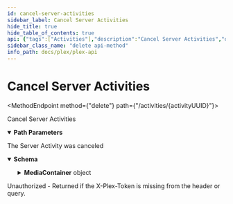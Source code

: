 ```yaml
---
id: cancel-server-activities
sidebar_label: Cancel Server Activities
hide_title: true
hide_table_of_contents: true
api: {"tags":["Activities"],"description":"Cancel Server Activities","operationId":"cancelServerActivities","parameters":[{"name":"activityUUID","description":"The UUID of the activity to cancel.","in":"path","schema":{"type":"string"},"example":"25b71ed5-0f9d-461c-baa7-d404e9e10d3e","required":true}],"responses":{"200":{"description":"The Server Activity was canceled","content":{"application/json":{"schema":{"type":"object","properties":{"MediaContainer":{"type":"object","properties":{"size":{"type":"number"},"Activity":{"type":"array","items":{"type":"object","properties":{"uuid":{"type":"string"},"type":{"type":"string"},"cancellable":{"type":"boolean"},"userID":{"type":"number"},"title":{"type":"string"},"subtitle":{"type":"string"},"progress":{"type":"number"},"Context":{"type":"object","properties":{"librarySectionID":{"type":"string"}}}}}}}}}}}}},"401":{"description":"Unauthorized - Returned if the X-Plex-Token is missing from the header or query."}},"method":"delete","path":"/activities/{activityUUID}","servers":[{"url":"{Protocol}://{Local IP}:{Port}","variables":{"Protocol":{"enum":["http","https"],"default":"http","description":"The protocl to use with your plex server"},"Local IP":{"default":"10.10.10.47","description":"The Local IP Address of your plex server"},"Port":{"default":"32400","description":"The port to access your plex server"}}},{"url":"https://plex.tv/api/v2"}],"security":[{"PlexToken":[]}],"securitySchemes":{"PlexToken":{"type":"apiKey","in":"header","name":"X-Plex-Token"}},"info":{"title":"Plex-API","description":"An Open API Spec for interacting with Plex.tv and Plex Servers","version":"0.0.1","contact":{"name":"Luke Hagar","email":"Lukeslakemail@gmail.com","url":"https://www.LukeHagar.com"}},"postman":{"name":"Cancel Server Activities","description":{"content":"Cancel Server Activities","type":"text/plain"},"url":{"path":["activities",":activityUUID"],"host":["{{baseUrl}}"],"query":[],"variable":[{"disabled":false,"description":{"content":"(Required) The UUID of the activity to cancel.","type":"text/plain"},"type":"any","value":"","key":"activityUUID"}]},"header":[{"key":"Accept","value":"application/json"}],"method":"DELETE"}}
sidebar_class_name: "delete api-method"
info_path: docs/plex/plex-api
---
```



<h1 className={"openapi__heading"}>Cancel Server Activities</h1>

<MethodEndpoint method={"delete"} path={"/activities/{activityUUID}"}></MethodEndpoint>



Cancel Server Activities

<details style={{"marginBottom":"1rem"}} className={"openapi-markdown__details"} data-collapsed={false} open={true}><summary style={{}}><strong>Path Parameters</strong></summary><div><ul><ParamsItem className={"paramsItem"} param={{"name":"activityUUID","description":"The UUID of the activity to cancel.","in":"path","schema":{"type":"string"},"example":"25b71ed5-0f9d-461c-baa7-d404e9e10d3e","required":true}}></ParamsItem></ul></div></details><div><div><ApiTabs><TabItem label={"200"} value={"200"}><div>

The Server Activity was canceled

</div><div><MimeTabs className={"openapi-tabs__mime"} schemaType={"response"}><TabItem label={"application/json"} value={"application/json"}><SchemaTabs className={"openapi-tabs__schema"}><TabItem label={"Schema"} value={"Schema"}><details style={{}} className={"openapi-markdown__details"} data-collapsed={false} open={true}><summary style={{"textAlign":"left"}}><strong>Schema</strong></summary><div style={{"textAlign":"left","marginLeft":"1rem"}}></div><ul style={{"marginLeft":"1rem"}}><SchemaItem collapsible={true} className={"schemaItem"}><details style={{}} className={"openapi-markdown__details"}><summary style={{}}><strong>MediaContainer</strong><span style={{"opacity":"0.6"}}> object</span></summary><div style={{"marginLeft":"1rem"}}><SchemaItem collapsible={false} name={"size"} required={false} schemaName={"number"} qualifierMessage={undefined} schema={{"type":"number"}}></SchemaItem><SchemaItem collapsible={true} className={"schemaItem"}><details style={{}} className={"openapi-markdown__details"}><summary style={{}}><strong>Activity</strong><span style={{"opacity":"0.6"}}> object[]</span></summary><div style={{"marginLeft":"1rem"}}><li><div style={{"fontSize":"var(--ifm-code-font-size)","opacity":"0.6","marginLeft":"-.5rem","paddingBottom":".5rem"}}>Array [</div></li><SchemaItem collapsible={false} name={"uuid"} required={false} schemaName={"string"} qualifierMessage={undefined} schema={{"type":"string"}}></SchemaItem><SchemaItem collapsible={false} name={"type"} required={false} schemaName={"string"} qualifierMessage={undefined} schema={{"type":"string"}}></SchemaItem><SchemaItem collapsible={false} name={"cancellable"} required={false} schemaName={"boolean"} qualifierMessage={undefined} schema={{"type":"boolean"}}></SchemaItem><SchemaItem collapsible={false} name={"userID"} required={false} schemaName={"number"} qualifierMessage={undefined} schema={{"type":"number"}}></SchemaItem><SchemaItem collapsible={false} name={"title"} required={false} schemaName={"string"} qualifierMessage={undefined} schema={{"type":"string"}}></SchemaItem><SchemaItem collapsible={false} name={"subtitle"} required={false} schemaName={"string"} qualifierMessage={undefined} schema={{"type":"string"}}></SchemaItem><SchemaItem collapsible={false} name={"progress"} required={false} schemaName={"number"} qualifierMessage={undefined} schema={{"type":"number"}}></SchemaItem><SchemaItem collapsible={true} className={"schemaItem"}><details style={{}} className={"openapi-markdown__details"}><summary style={{}}><strong>Context</strong><span style={{"opacity":"0.6"}}> object</span></summary><div style={{"marginLeft":"1rem"}}><SchemaItem collapsible={false} name={"librarySectionID"} required={false} schemaName={"string"} qualifierMessage={undefined} schema={{"type":"string"}}></SchemaItem></div></details></SchemaItem><li><div style={{"fontSize":"var(--ifm-code-font-size)","opacity":"0.6","marginLeft":"-.5rem"}}>]</div></li></div></details></SchemaItem></div></details></SchemaItem></ul></details></TabItem><TabItem label={"Example (from schema)"} value={"Example (from schema)"}><ResponseSamples responseExample={"{\n  \"MediaContainer\": {\n    \"size\": 0,\n    \"Activity\": [\n      {\n        \"uuid\": \"string\",\n        \"type\": \"string\",\n        \"cancellable\": true,\n        \"userID\": 0,\n        \"title\": \"string\",\n        \"subtitle\": \"string\",\n        \"progress\": 0,\n        \"Context\": {\n          \"librarySectionID\": \"string\"\n        }\n      }\n    ]\n  }\n}"} language={"json"}></ResponseSamples></TabItem></SchemaTabs></TabItem></MimeTabs></div></TabItem><TabItem label={"401"} value={"401"}><div>

Unauthorized - Returned if the X-Plex-Token is missing from the header or query.

</div><div></div></TabItem></ApiTabs></div></div>